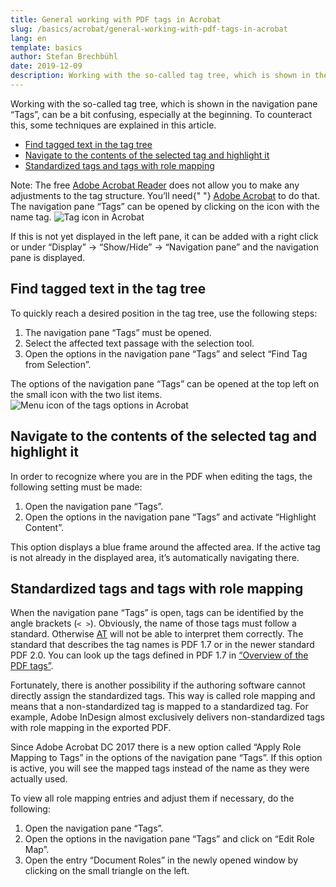 ```yaml
---
title: General working with PDF tags in Acrobat
slug: /basics/acrobat/general-working-with-pdf-tags-in-acrobat
lang: en
template: basics
author: Stefan Brechbühl
date: 2019-12-09
description: Working with the so-called tag tree, which is shown in the navigation pane “Tags”, can be a bit confusing, especially at the beginning. To counteract this, some techniques are explained in this article.
---
```


Working with the so-called tag tree, which is shown in the navigation pane “Tags”, can be a bit confusing, especially at the beginning. To counteract this, some techniques are explained in this article.

- [Find tagged text in the tag tree](#find-tagged-text-in-the-tag-tree)
- [Navigate to the contents of the selected tag and highlight it](#navigate-to-the-contents-of-the-selected-tag-and-highlight-it)
- [Standardized tags and tags with role mapping](#standardized-tags-and-tags-with-role-mapping)

<NoteMessage>
  Note: The free <a href="https://get.adobe.com/reader/">Adobe Acrobat Reader</a> does not allow you
  to make any adjustments to the tag structure. You’ll need{" "}
  <a href="https://acrobat.adobe.com/uk/en/acrobat.html">Adobe Acrobat</a> to do that.
</NoteMessage>

<NoteMessage>
The navigation pane “Tags” can be opened by clicking on the icon with the name tag.

<img src="/images/tag-icon.png" alt="Tag icon in Acrobat" />

If this is not yet displayed in the left pane, it can be added with a right click or under “Display” → “Show/Hide” → “Navigation pane” and the navigation pane is displayed.

</NoteMessage>

## Find tagged text in the tag tree

To quickly reach a desired position in the tag tree, use the following steps:

1. The navigation pane “Tags” must be opened.
2. Select the affected text passage with the selection tool.
3. Open the options in the navigation pane “Tags” and select “Find Tag from Selection”.

<NoteMessage>
The options of the navigation pane “Tags” can be opened at the top left on the small icon with the two list items.

<img src="/images/tags-options-icon.png" alt="Menu icon of the tags options in Acrobat" />
</NoteMessage>

## Navigate to the contents of the selected tag and highlight it

In order to recognize where you are in the PDF when editing the tags, the following setting must be made:

1. Open the navigation pane “Tags”.
2. Open the options in the navigation pane “Tags” and activate “Highlight Content”.

This option displays a blue frame around the affected area. If the active tag is not already in the displayed area, it’s automatically navigating there.

## Standardized tags and tags with role mapping

When the navigation pane “Tags” is open, tags can be identified by the angle brackets (`< >`). Obviously, the name of those tags must follow a standard. Otherwise [AT](/glossary/#at) will not be able to interpret them correctly. The standard that describes the tag names is PDF 1.7 or in the newer standard PDF 2.0. You can look up the tags defined in PDF 1.7 in [“Overview of the PDF tags”](/basics/general/overview-of-the-pdf-tags/).

Fortunately, there is another possibility if the authoring software cannot directly assign the standardized tags. This way is called role mapping and means that a non-standardized tag is mapped to a standardized tag. For example, Adobe InDesign almost exclusively delivers non-standardized tags with role mapping in the exported PDF.

<NoteMessage>
  Since Adobe Acrobat DC 2017 there is a new option called “Apply Role Mapping to Tags” in the
  options of the navigation pane “Tags”. If this option is active, you will see the mapped tags
  instead of the name as they were actually used.
</NoteMessage>

To view all role mapping entries and adjust them if necessary, do the following:

1. Open the navigation pane “Tags”.
2. Open the options in the navigation pane “Tags” and click on “Edit Role Map”.
3. Open the entry “Document Roles” in the newly opened window by clicking on the small triangle on the left.
